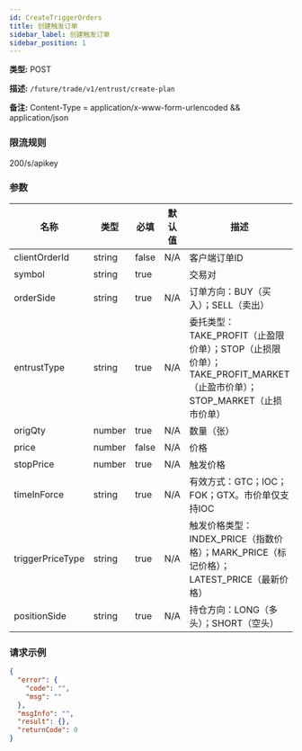 ```yaml
---
id: CreateTriggerOrders
title: 创建触发订单
sidebar_label: 创建触发订单
sidebar_position: 1
---
```


**类型:** POST

**描述:** `/future/trade/v1/entrust/create-plan`

**备注:** Content-Type = application/x-www-form-urlencoded && application/json

### 限流规则

200/s/apikey

### 参数

| 名称 | 类型 | 必填 | 默认值 | 描述 | 范围 |
| --- | --- | --- | --- | --- | --- |
| clientOrderId | string | false | N/A | 客户端订单ID |  |
| symbol | string | true |  | 交易对 |  |
| orderSide | string | true | N/A | 订单方向：BUY（买入）；SELL（卖出） | BUY;SELL |
| entrustType | string | true | N/A | 委托类型：TAKE_PROFIT（止盈限价单）；STOP（止损限价单）；TAKE_PROFIT_MARKET（止盈市价单）；STOP_MARKET（止损市价单） | TAKE_PROFIT;STOP;TAKE_PROFIT_MARKET;STOP_MARKET |
| origQty | number | true | N/A | 数量（张） |  |
| price | number | false | N/A | 价格 |  |
| stopPrice | number | true | N/A | 触发价格 |  |
| timeInForce | string | true | N/A | 有效方式：GTC；IOC；FOK；GTX。市价单仅支持IOC | GTC;IOC;FOK;GTX |
| triggerPriceType | string | true | N/A | 触发价格类型：INDEX_PRICE（指数价格）；MARK_PRICE（标记价格）；LATEST_PRICE（最新价格） | INDEX_PRICE;MARK_PRICE;LATEST_PRICE |
| positionSide | string | true | N/A | 持仓方向：LONG（多头）；SHORT（空头） | LONG;SHORT |

### 请求示例

```json title="响应"
{
  "error": {
    "code": "",
    "msg": ""
  },
  "msgInfo": "",
  "result": {},
  "returnCode": 0
}
```
